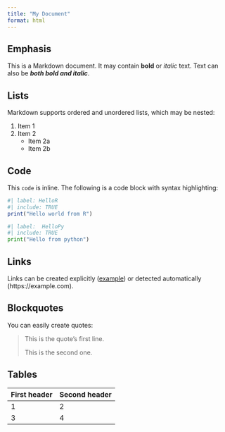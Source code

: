 ```yaml
---
title: "My Document"
format: html
---
```


## Emphasis

This is a Markdown document. It may contain **bold** or _italic_ text. Text can also be **_both bold and italic_**.

## Lists

Markdown supports ordered and unordered lists, which may be nested:

1. Item 1
2. Item 2
   - Item 2a
   - Item 2b

## Code

This `code` is inline. The following is a code block with syntax highlighting:

```r
#| label: HelloR
#| include: TRUE
print("Hello world from R")
```
```python
#| label:  HelloPy
#| include: TRUE
print("Hello from python")

```


## Links

Links can be created explicitly ([example](https://example.com)) or detected automatically (https://example.com).

## Blockquotes

You can easily create quotes:

> This is the quote's first line.
>
> This is the second one.

## Tables

| First header | Second header |
| ------------ | ------------- |
| 1            | 2             |
| 3            | 4             |
